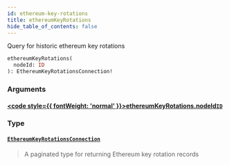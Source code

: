 ```yaml
---
id: ethereum-key-rotations
title: ethereumKeyRotations
hide_table_of_contents: false
---
```








Query for historic ethereum key rotations

```graphql
ethereumKeyRotations(
  nodeId: ID
): EthereumKeyRotationsConnection!
```


### Arguments

#### [<code style={{ fontWeight: 'normal' }}>ethereumKeyRotations.<b>nodeId</b></code>](#)<Bullet />[`ID`](/mainnet/api/graphql/scalars/id) <Badge class="secondary" text="scalar"/>
> 
> 

### Type

#### [`EthereumKeyRotationsConnection`](/mainnet/api/graphql/objects/ethereum-key-rotations-connection) <Badge class="secondary" text="object"/>
> A paginated type for returning Ethereum key rotation records
> 





